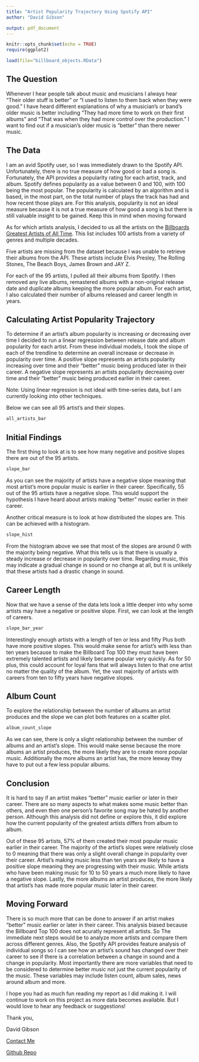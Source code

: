 ```yaml
---
title: "Artist Popularity Trajectory Using Spotify API"
author: "David Gibson"

output: pdf_document
---
```

```r
knitr::opts_chunk$set(echo = TRUE)
require(ggplot2)

load(file="billboard_objects.RData")
```

## The Question

Whenever I hear people talk about music and musicians I always hear "Their older stuff is better" or "I used to listen to them back when they were good." I have heard different explanations of why a musician's or band's older music is better including "They had more time to work on their first albums" and "That was when they had more control over the production." I want to find out if a musician's older music is "better" than there newer music.

## The Data

I am an avid Spotify user, so I was immediately drawn to the Spotify API. Unfortunately, there is no true measure of how good or bad a song is. Fortunately, the API provides a popularity rating for each artist, track, and album. Spotify defines popularity as a value between 0 and 100, with 100 being the most popular. The popularity is calculated by an algorithm and is based, in the most part, on the total number of plays the track has had and how recent those plays are. For this analysis, popularity is not an ideal measure because it is not a true measure of how good a song is but there is still valuable insight to be gained. Keep this in mind when moving forward

As for which artists analysis, I decided to us all the artists on the [Billboards Greatest Artists of All Time](http://www.billboard.com/charts/greatest-hot-100-artists). This list includes 100 artists from a variety of genres and multiple decades.

Five artists are missing from the dataset because I was unable to retrieve their albums from the API. These artists include Elvis Presley, The Rolling Stones, The Beach Boys, James Brown and JAY Z.

For each of the 95 artists, I pulled all their albums from Spotify. I then removed any live albums, remastered albums with a non-original release date and duplicate albums keeping the more popular album. For each artist, I also calculated their number of albums released and career length in years.

## Calculating Artist Popularity Trajectory

To determine if an artist's album popularity is increasing or decreasing over time I decided to run a linear regression between release date and album popularity for each artist. From these individual models, I took the slope of each of the trendline to determine an overall increase or decrease in popularity over time. A positive slope represents an artists popularity increasing over time and their "better" music being produced later in their career. A negative slope represents an artists popularity decreasing over time and their "better" music being produced earlier in their career.

Note: Using linear regression is not ideal with time-series data, but I am currently looking into other techniques.

Below we can see all 95 artist's and their slopes.

```r
all_artists_bar
```

\newpage

## Initial Findings

The first thing to look at is to see how many negative and positive slopes there are out of the 95 artists.

```r
slope_bar
```

As you can see the majority of artists have a negative slope meaning that most artist's more popular music is earlier in their career. Specifically, 55 out of the 95 artists have a negative slope. This would support the hypothesis I have heard about artists making "better" music earlier in their career.

Another critical measure is to look at how distributed the slopes are. This can be achieved with a histogram.

```r
slope_hist
```

From the histogram above we see that most of the slopes are around 0 with the majority being negative. What this tells us is that there is usually a steady increase or decrease in popularity over time. Regarding music, this may indicate a gradual change in sound or no change at all, but it is unlikely that these artists had a drastic change in sound.

\newpage

## Career Length

Now that we have a sense of the data lets look a little deeper into why some artists may have a negative or positive slope. First, we can look at the length of careers.

```r
slope_bar_year
```

Interestingly enough artists with a length of ten or less and fifty Plus both have more positive slopes. This would make sense for artist's with less than ten years because to make the Billboard Top 100 they must have been extremely talented artists and likely became popular very quickly. As for 50 plus, this could account for loyal fans that will always listen to that one artist no matter the quality of the album. Yet, the vast majority of artists with careers from ten to fifty years have negative slopes.

## Album Count

To explore the relationship between the number of albums an artist produces and the slope we can plot both features on a scatter plot.

```r
album_count_slope
```

As we can see, there is only a slight relationship between the number of albums and an artist's slope. This would make sense because the more albums an artist produces, the more likely they are to create more popular music. Additionally the more albums an artist has, the more leeway they have to put out a few less popular albums.

\newpage

## Conclusion
It is hard to say if an artist makes "better" music earlier or later in their career. There are so many aspects to what makes some music better than others, and even then one person's favorite song may be hated by another person. Although this analysis did not define or explore this, it did explore how the current popularity of the greatest artists differs from album to album.

Out of these 95 artists, 57% of them created their most popular music earlier in their career. The majority of the artist's slopes were relatively close to 0 meaning that there was only a slight overall change in popularity over their career. Artist's making music less than ten years are likely to have a positive slope meaning they are progressing with their music. While artists who have been making music for 10 to 50 years a much more likely to have a negative slope. Lastly, the more albums an artist produces, the more likely that artist's has made more popular music later in their career.

## Moving Forward
There is so much more that can be done to answer if an artist makes "better" music earlier or later in their career. This analysis biased because the Billboard Top 100 does not acuratly represent all artists. So The immediate next steps would be to analyze more artists and compare them across different genres. Also, the Spotify API provides feature analysis of individual songs so I can see how an artist's sound has changed over their career to see if there is a correlation between a change in sound and a change in popularity. Most importantly there are more variables that need to be considered to determine better music not just the current popularity of the music. These variables may include listen count, album sales, news around album and more.

I hope you had as much fun reading my report as I did making it. I will continue to work on this project as more data becomes available. But I would love to hear any feedback or suggestions!



Thank you,

David Gibson

[Contact Me](Davidgibsonp@gmail.com)

[Github Repo](https://github.com/davidgibsonp/spotify_artist_trajectory)